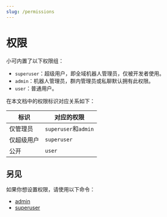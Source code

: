 ```yaml
---
slug: /permissions
---
```


# 权限

小可内置了以下权限组：

- `superuser`：超级用户，即全域机器人管理员，仅被开发者使用。
- `admin`：机器人管理员，群内管理员或私聊默认拥有此权限。
- `user`：普通用户。

在本文档中的权限标识对应关系如下：

| 标识       | 对应的权限           |
| ---------- | -------------------- |
| 仅管理员   | `superuser`和`admin` |
| 仅超级用户 | `superuser`          |
| 公开       | `user`               |

## 另见

如果你想设置权限，请使用以下命令：

- [admin](admin)
- [superuser](https://bot.teahouse.team/wiki/superuser)